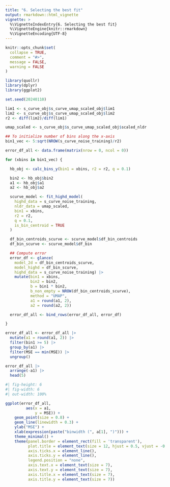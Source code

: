 ```yaml
---
title: "6. Selecting the best fit"
output: rmarkdown::html_vignette
vignette: >
  %\VignetteIndexEntry{6. Selecting the best fit}
  %\VignetteEngine{knitr::rmarkdown}
  %\VignetteEncoding{UTF-8}
---
```


```r
knitr::opts_chunk$set(
  collapse = TRUE,
  comment = "#>",
  message = FALSE,
  warning = FALSE
)
```

```r
library(quollr)
library(dplyr)
library(ggplot2)

set.seed(20240110)
```

```r

lim1 <- s_curve_obj$s_curve_umap_scaled_obj$lim1
lim2 <- s_curve_obj$s_curve_umap_scaled_obj$lim2
r2 <- diff(lim2)/diff(lim1)

umap_scaled <- s_curve_obj$s_curve_umap_scaled_obj$scaled_nldr

## To initialize number of bins along the x-axis
bin1_vec <- 5:sqrt(NROW(s_curve_noise_training)/r2)

error_df_all <- data.frame(matrix(nrow = 0, ncol = 0))

for (xbins in bin1_vec) {

  hb_obj <- calc_bins_y(bin1 = xbins, r2 = r2, q = 0.1)

  bin2 <- hb_obj$bin2
  a1 <- hb_obj$a1
  a2 <- hb_obj$a2

  scurve_model <- fit_highd_model(
    highd_data = s_curve_noise_training,
    nldr_data = umap_scaled,
    bin1 = xbins,
    r2 = r2,
    q = 0.1,
    is_bin_centroid = TRUE
  )

  df_bin_centroids_scurve <- scurve_model$df_bin_centroids
  df_bin_scurve <- scurve_model$df_bin

  ## Compute error
  error_df <- glance(
    model_2d = df_bin_centroids_scurve,
    model_highd = df_bin_scurve,
    highd_data = s_curve_noise_training) |>
    mutate(bin1 = xbins,
           bin2 = bin2,
           b = bin1 * bin2,
           b_non_empty = NROW(df_bin_centroids_scurve),
           method = "UMAP",
           a1 = round(a1, 2),
           a2 = round(a2, 2))

  error_df_all <- bind_rows(error_df_all, error_df)

}

error_df_all <- error_df_all |>
  mutate(a1 = round(a1, 2)) |>
  filter(bin1 >= 5) |>
  group_by(a1) |>
  filter(MSE == min(MSE)) |>
  ungroup()

error_df_all |>
  arrange(-a1) |>
  head(5)
```

```r
#| fig-height: 6
#| fig-width: 6
#| out-width: 100%

ggplot(error_df_all,
         aes(x = a1,
             y = MSE)) +
    geom_point(size = 0.8) +
    geom_line(linewidth = 0.3) +
    ylab("MSE") +
    xlab(expression(paste("binwidth (", a[1], ")"))) +
    theme_minimal() +
    theme(panel.border = element_rect(fill = 'transparent'),
          plot.title = element_text(size = 12, hjust = 0.5, vjust = -0.5),
          axis.ticks.x = element_line(),
          axis.ticks.y = element_line(),
          legend.position = "none",
          axis.text.x = element_text(size = 7),
          axis.text.y = element_text(size = 7),
          axis.title.x = element_text(size = 7),
          axis.title.y = element_text(size = 7))

```

